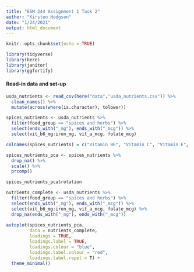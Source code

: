 ```yaml
---
title: "ESM 244 Assignment 1 Task 2"
author: "Kirsten Hodgson"
date: "1/24/2021"
output: html_document
---
```


```r
knitr::opts_chunk$set(echo = TRUE)

library(tidyverse)
library(here)
library(janitor)
library(ggfortify)
```

#### Read-in data and set-up

```r
usda_nutrients <- read_csv(here("data","usda_nutrients.csv")) %>% 
  clean_names() %>% 
  mutate(across(where(is.character), tolower))

spices_nutrients <- usda_nutrients %>% 
  filter(food_group == "spices and herbs") %>% 
  select(ends_with("_mg"), ends_with("_mcg")) %>% 
  select(vit_b6_mg:iron_mg, vit_a_mcg, folate_mcg)

colnames(spices_nutrients) = c("Vitamin B6", "Vitamin C", "Vitamin E", "Niacin", "Riboflavin", "Thiamin", "Calcium", "Iron", "Magnesium", "Manganese", "Phosphorus", "Zinc", "Vitamin A", "Folate", "Copper", "Selenium")

spices_nutrients_pca <- spices_nutrients %>% 
  drop_na() %>% 
  scale() %>% 
  prcomp()

spices_nutrients_pca$rotation

nutrients_complete <- usda_nutrients %>% 
  filter(food_group == "spices and herbs") %>% 
  select(ends_with("_mg"), ends_with("_mcg")) %>% 
  select(vit_b6_mg:iron_mg, vit_a_mcg, folate_mcg) %>% 
  drop_na(ends_with("_mg"), ends_with("_mcg"))
  
autoplot(spices_nutrients_pca,
         data = nutrients_complete,
         loadings = TRUE,
         loadings.label = TRUE,
         loadings.colour = "blue",
         loadings.label.colour = "red",
         loadings.label.repel = T) +
  theme_minimal()
```

